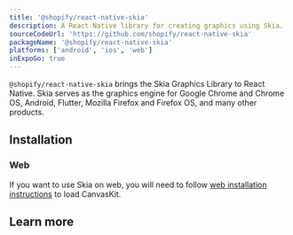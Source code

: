 ```yaml
---
title: '@shopify/react-native-skia'
description: A React Native library for creating graphics using Skia.
sourceCodeUrl: 'https://github.com/shopify/react-native-skia'
packageName: '@shopify/react-native-skia'
platforms: ['android', 'ios', 'web']
inExpoGo: true
---
```




`@shopify/react-native-skia` brings the Skia Graphics Library to React Native. Skia serves as the graphics engine for Google Chrome and Chrome OS, Android, Flutter, Mozilla Firefox and Firefox OS, and many other products.

## Installation

<APIInstallSection href="https://shopify.github.io/react-native-skia/docs/getting-started/installation/" />

### Web

If you want to use Skia on web, you will need to follow [web installation instructions](https://shopify.github.io/react-native-skia/docs/getting-started/web/#expo) to load CanvasKit.

## Learn more

<BoxLink
  title="Visit offical documentation"
  description="Get full information on API and its usage."
  Icon={BookOpen02Icon}
  href="https://shopify.github.io/react-native-skia/"
/>
